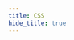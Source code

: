 ```yaml
---
title: CSS
hide_title: true
---
```



<FeatureIcon src={css} title="CSS" />
<LinkList
  data={[
    {
      title: "Selectors",
      link: "/docs/css/selectors",
      src: css,
    },
    {
      title: "Flex Box",
      link: "/docs/css/flex-box",
      src: css,
    },
    { title: "字体", link: "/docs/css/font", src: css },
    { title: "Transform", link: "/docs/css/transform", src: css },
    {
      title: "Properties",
      link: "/docs/css/properties",
      src: css,
    },
    {
      title: "UI",
      link: "/docs/css/ui",
      src: css,
    },
    {
      title: "Solutions",
      link: "/docs/css/solutions",
      src: css,
    },
    {
      title: "Sass",
      link: "/docs/css/sass",
      src: sass,
    },
  ]}
/>
